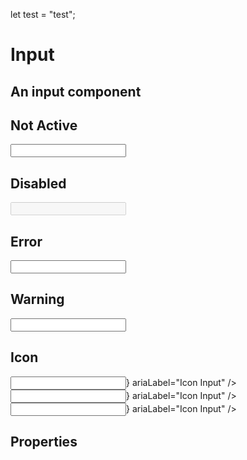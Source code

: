
let test = "test";

<Meta title="FusedComponents / Input" component={Input} />

# Input

## An input component
 

## Not Active
<Preview>
    <Story name="default">
    <Input
     ariaLabel="Text Input" 
    />
    </Story>
</Preview>

## Disabled 
<Preview>
    <Story name="disabled">
    <Input
    ariaLabel="Disabled Input" 
    disabled
    />
    </Story>
</Preview>

## Error

<Preview>
    <Input
    inError
    ariaLabel="Error Input"
    />
</Preview>

## Warning

<Preview>
    <Input
    inWarning
    ariaLabel="Warning Input"
    />
</Preview>

## Icon

<Preview>
    <Input
    icon={<Icon icon="search" />}
    ariaLabel="Icon Input"
    />
    <br/>
     <Input
     inError
    icon={<Icon icon="times-circle" />}
    ariaLabel="Icon Input"
    />
        <br/>
     <Input
     inWarning
    icon={<Icon icon="exclamation-circle" />}
    ariaLabel="Icon Input"
    />
</Preview>

## Properties

<Props of={Input} />
